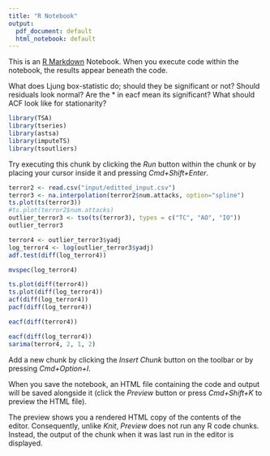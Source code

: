 ```yaml
---
title: "R Notebook"
output:
  pdf_document: default
  html_notebook: default
---
```


This is an [R Markdown](http://rmarkdown.rstudio.com) Notebook. When you execute code within the notebook, the results appear beneath the code. 

What does Ljung box-statistic do; should they be significant or not? Should residuals look normal? Are the * in eacf mean its significant? What should ACF look like for stationarity?

```r
library(TSA)
library(tseries)
library(astsa)
library(imputeTS)
library(tsoutliers)
```

Try executing this chunk by clicking the *Run* button within the chunk or by placing your cursor inside it and pressing *Cmd+Shift+Enter*. 

```r
terror2 <- read.csv("input/editted_input.csv")
terror3 <- na.interpolation(terror2$num.attacks, option="spline")
ts.plot(ts(terror3))
#ts.plot(terror2$num.attacks)
outlier_terror3 <- tso(ts(terror3), types = c("TC", "AO", "IO"))
outlier_terror3
```

```r
terror4 <- outlier_terror3$yadj
log_terror4 <- log(outlier_terror3$yadj)
adf.test(diff(log_terror4))
```

```r
mvspec(log_terror4)
```

```r
ts.plot(diff(terror4))
ts.plot(diff(log_terror4))
acf(diff(log_terror4))
pacf(diff(log_terror4))
```


```r
eacf(diff(terror4))
```

```r
eacf(diff(log_terror4))
sarima(terror4, 2, 1, 2)
```

Add a new chunk by clicking the *Insert Chunk* button on the toolbar or by pressing *Cmd+Option+I*.

When you save the notebook, an HTML file containing the code and output will be saved alongside it (click the *Preview* button or press *Cmd+Shift+K* to preview the HTML file). 

The preview shows you a rendered HTML copy of the contents of the editor. Consequently, unlike *Knit*, *Preview* does not run any R code chunks. Instead, the output of the chunk when it was last run in the editor is displayed.

